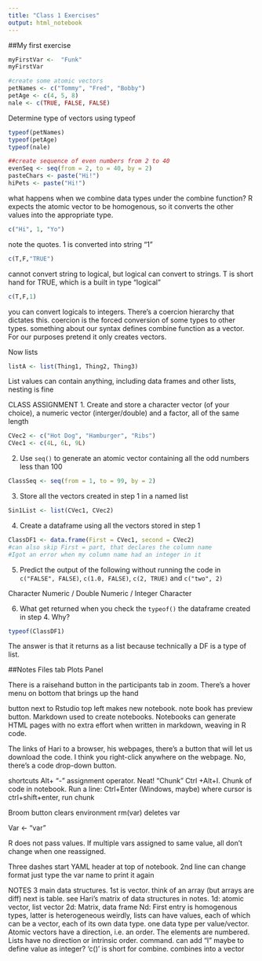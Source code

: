 ```yaml
---
title: "Class 1 Exercises"
output: html_notebook
---
```


##My first exercise
```r
myFirstVar <-  "Funk"
myFirstVar
```

```r
#create some atomic vectors
petNames <- c("Tommy", "Fred", "Bobby")
petAge <- c(4, 5, 8)
nale <- c(TRUE, FALSE, FALSE)
```
Determine type of vectors using typeof

```r
typeof(petNames)
typeof(petAge)
typeof(nale)
```

```r
##create sequence of even numbers from 2 to 40
evenSeq <- seq(from = 2, to = 40, by = 2)
pasteChars <- paste("Hi!")
hiPets <- paste("Hi!")

```

what happens when we combine data types under the combine function?
R expects the atomic vector to be homogenous, so it converts the other values into the appropriate 
type. 

```r
c("Hi", 1, "Yo")
```
note the quotes. 1 is converted into string "1"

```r
c(T,F,"TRUE")
```
cannot convert string to logical, but logical can convert to strings.
T is short hand for TRUE, which is a built in type "logical"
```r
c(T,F,1)
```
you can convert logicals to integers. There's a coercion hierarchy that dictates this.
coercion is the forced conversion of some types to other types.
something about our syntax defines combine function as a vector. For our purposes pretend it only creates 
vectors.

Now lists

```r
listA <- list(Thing1, Thing2, Thing3)

```
List values can contain anything, including data frames and other lists, nesting is fine

CLASS ASSIGNMENT
1. Create and store a character vector (of your choice), a numeric vector (interger/double) and a factor, all of the same length

```r
CVec2 <- c("Hot Dog", "Hamburger", "Ribs")
CVec1 <- c(4L, 6L, 9L)
```


2. Use `seq()` to generate an atomic vector containing all the odd numbers less than 100
```r
ClassSeq <- seq(from = 1, to = 99, by = 2)
```

3. Store all the vectors created in step 1 in a named list
```r
Sin1List <- list(CVec1, CVec2)
```

4. Create a dataframe using all the vectors stored in step 1
```r
ClassDF1 <- data.frame(First = CVec1, second = CVec2)
#can also skip First = part, that declares the column name
#Igot an error when my column name had an integer in it
```

5. Predict the output of the following without running the code in `c("FALSE", FALSE)`, `c(1.0, FALSE)`, `c(2, TRUE)` and `c("two", 2)`

Character
Numeric / Double
Numeric / Integer
Character


6. What get returned when you check the `typeof()` the dataframe created in step 4. Why?

```r
typeof(ClassDF1)
```
The answer is that it returns as a list because technically a DF is a type of list.

##Notes
Files tab
Plots Panel

There is a raisehand button in the participants tab in zoom. There's a hover menu on bottom that brings up 
the hand

button next to Rstudio top left makes new notebook. note book has preview button.
Markdown used to create notebooks.
Notebooks can generate HTML pages with no extra effort when written in markdown, weaving in R code.

The links of Hari to a browser, his webpages, there's a button that will let us download the code.
I think you right-click anywhere on the webpage. No, there's a code drop-down button.

shortcuts
Alt+ "-" assignment operator. Neat!
"Chunk" Ctrl +Alt+I. Chunk of code in notebook.
Run a line: Ctrl+Enter (Windows, maybe) where cursor is
ctrl+shift+enter, run chunk

Broom button clears environment
rm(var) 
deletes var

Var <- "var"

R does not pass values. If multiple vars assigned to same value, all don't change when one reassigned.

Three dashes start YAML header at top of notebook. 2nd line can change format
just type the var name to print it again

NOTES
3 main data structures. 1st is vector. think of an array (but arrays are diff)
next is table. see Hari's matrix of data structures in notes.
1d: atomic vector, list vector
2d: Matrix, data frame
Nd:
First entry is homogenous types, latter is heterogeneous
weirdly, lists can have values, each of which can be a vector, each of its own data type.
one data type per value/vector.
Atomic vectors have a direction, i.e. an order. The elements are numbered. Lists have no
direction or intrinsic order.
command. can add "l" maybe to define value as integer?
'c()' is short for combine. combines into a vector





